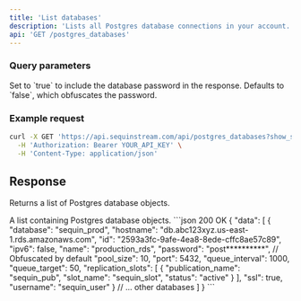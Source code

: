 ```yaml
---
title: 'List databases'
description: 'Lists all Postgres database connections in your account.'
api: 'GET /postgres_databases'
---
```



### Query parameters

<ParamField path="show_sensitive" type="boolean" default="false">
  Set to `true` to include the database password in the response. Defaults to `false`, which obfuscates the password.
</ParamField>

### Example request

```bash curl
curl -X GET 'https://api.sequinstream.com/api/postgres_databases?show_sensitive=false' \
  -H 'Authorization: Bearer YOUR_API_KEY' \
  -H 'Content-Type: application/json'
```

## Response

Returns a list of Postgres database objects.

<ResponseField name="data" type="array">
  A list containing Postgres database objects.
  <Expandable title="properties" defaultOpen={true}>
    <DatabaseListResponseExample />
  </Expandable>
</ResponseField>

<ResponseExample>
```json 200 OK
{
  "data": [
    {
      "database": "sequin_prod",
      "hostname": "db.abc123xyz.us-east-1.rds.amazonaws.com",
      "id": "2593a3fc-9afe-4ea8-8ede-cffc8ae57c89",
      "ipv6": false,
      "name": "production_rds",
      "password": "post**********", // Obfuscated by default
      "pool_size": 10,
      "port": 5432,
      "queue_interval": 1000,
      "queue_target": 50,
      "replication_slots": [
          {
              "publication_name": "sequin_pub",
              "slot_name": "sequin_slot",
              "status": "active"
          }
      ],
      "ssl": true,
      "username": "sequin_user"
    }
    // ... other databases
  ]
}
```
</ResponseExample>
